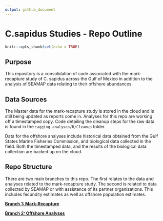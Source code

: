 ```yaml
---
output: github_document
---
```


# C.sapidus Studies - Repo Outline

```r
knitr::opts_chunk$set(echo = TRUE)
```

## Purpose

This repository is a consolidation of code associated with the mark-recapture study of C. sapidus across the Gulf of Mexico in addition to the analysis of SEAMAP data relating to their offshore abundances.

## Data Sources

The Master data for the mark-recapture study is stored in the cloud and is still being updated as reports come in. Analyses for this repo are working off a timestamped copy. Code detailing the cleanup steps for the raw data is found in the `tagging_analyses/R/Cleanup` folder.

Data for the offshore analyses include historical data obtained from the Gulf States Marine Fisheries Commission, and biological data collected in the field. Both the timestamped data, and the results of the biological data collection are backed up on the cloud.

## Repo Structure

There are two main branches to this repo. The first relates to the data and analyses related to the mark-recapture study. The second is related to data collected by SEAMAP or with assistance of its partner organizations. This includes fecundity estimates as well as offshore population estimates.

**[Branch 1: Mark-Recapture](github.com/adamkemberling/csap_studies/master/tagging_analyses)**

**[Branch 2: Offshore Analyses](github.com.adamkemberling/csap_studies/master/seamap_analyses)**